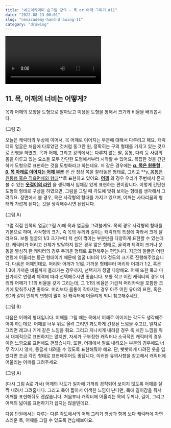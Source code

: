 ```yaml
---
title: "네오아카데미 손그림 강의 - 목 or 어깨 그리기 #11"
date: "2022-08-13 00:01"
slug: "neoacademy-hand-drawing-11"
category: "drawing"
---
```


<Video 
    videoSrcURL="https://www.youtube.com/embed/1JFx4P-x6V4"
    videoTitle="네오아카데미 손그림 강의 - 목 or 어깨 그리기 #11"
/>

## 11. 목, 어깨의 너비는 어떻게?
목과 어깨의 모양을 도형으로 알아보고 이용된 도형을 통해서 크기와 비율을 배워봅시다.

(그림 Z)

오늘은 캐릭터의 두상에 이어서, 목 어깨로 이어지는 부분에 대해서 다루려고 해요.
캐릭터의 얼굴은 처음에 다루었던 것처럼 동그란 원, 정확히는 구의 형태를 가지고 있는 것으로 진행을 하였죠. 목과 어깨, 그리고 강의에서는 다루지 않는 팔, 몸통, 다리 등 사람의 몸을 이루고 있는 요소들 모두 간단한 도형에서부터 시작할 수 있어요. 복잡한 것을 간단하게 도형으로 표현하는 것을 도형화라고 하는데요. 저 같은 경우에는 **<u>α. 목은 원통형</u>** , **<u>β. 목 아래로 이어지는 어깨 부분</u>** 은 산 정상 쪽을 잘라놓은 형태로, 그리고 **<u>γ. 몸통은 원통형 혹은 직육면체의 형태</u>**로 표현하고 있어요. **<u>어깨</u>** 의 경우 우리가 주변에서 흔히 볼 수 있는 **<u>옷걸이의 라인</u>** 을 생각해서 입체감 있게 표현하는 편이랍니다.
이렇게 간단한 도형의 형태로 구상을 하였으면, 그림을 그릴 때 각도에 맞춰 보이는 형태를 생각해서 그려줘요.
정면에서 볼 경우, 목은 사각형의 형태를 가지고 있으며, 어깨는 사다리꼴의 형태와 가깝게 된다는 것을 생각해주시면 된답니다. 

(그림 A)

그럼 직접 왼쪽의 얼굴(그림 A)에 목과 얼굴을 그려볼게요.
목의 경우 사각형의 형태를 기본으로 하며, 사각형의 크기, 즉 목의 두께와 길이는 캐릭터의 특징에 따라서 크게 달라져요. 보통 얼굴의 1/3 크기부터 턱 선이 꺾이는 부분만큼 다양하게 표현할 수 있는데요. 캐릭터가 어리고 신체가 발달하지 않은 경우 얇은 형태로, 골격과 체격이 크거나 운동을 열심히 한 캐릭터의 경우 두꺼운 형태로 표현해주는 편입니다. 지금의 얼굴은 어린 연령에 어울리는 둥근 형태이기 때문에 얼굴 너비의 1/3 정도의 크기로 진행해주었습니다.
다음은 어깨인데요. 머리와 어깨가 1:1로 가까운 형태부터 머리와 어깨가 1:2, 혹은 1:3에 가까운 비율까지 올라가는 경우까지, 선택지가 정말 다양해요. 어깨 또한 목과 마찬가지로 연령과 체격에 따라 선택해주시면 좋습니다. 보통 작고 어린 캐릭터의 경우 머리와 어깨가 1:1의 비율을 갖게 그리는데, 그 1:1의 비율은 가급적 머리카락을 포함한 크기에 맞춰주시면 좋아요. 머리보다 몸통이 작아지는 경우 아주 어린 유아의 표현, 혹은 SD와 같이 인체의 변형이 많이 된 캐릭터에 어울리게 되니 참고해주세요.

(그림 B)

다음은 어깨의 형태입니다.
어깨를 그릴 때는 목에서 어깨로 이어지는 각도도 생각해주어야 하는데요. 어깨를 너무 위로 올려 그리면 과도하게 긴장된 느낌을 주고요, 일자로 그리면 레고나 기계 같은 느낌을 줘요. 그리고 지나치게 내려갈 경우 축 처진 느낌을 줘서 대체적으로 표현하지는 않지만, 자세가 구부정한 캐릭터나 소극적인 캐릭터의 경우 이런 느낌으로 표현해도 괜찮습니다. 또한, 어깨에서 팔로 내려오는 부분의 경우에도 너무 각지지 않게, 둥글게 내려올 수 있도록 표현해줘야 해요. 단, 빳빳하게 다려진 옷을 입었다면 조금 각진 형태로 표현해주어도 좋답니다. 이러한 유의사항을 참고해서 캐릭터에 어울리는 어깨를 그려주세요.

(그림 A)

(다시 그림 A로 가서)
어깨의 각도가 일자에 가까워 경직되어 보이지 않도록 어깨를 살짝 내려서 그려줍니다. 그리고 목이 짧아서 어색한 느낌이 난다면, 목에 길이감을 줘서 어깨를 표현해줘도 괜찮습니다. 처음부터 캐릭터에 어울리는 목의 두께나, 길이, 그리고 어깨의 넓이를 표현하기가 쉽지는 않을텐데요.

다음 단원에서는 다루는 다른 각도에서의 어깨 그리기 영상과 함께 보다 캐릭터에 자연스러운 목, 어깨를 그릴 수 있도록 연습해보아요.
